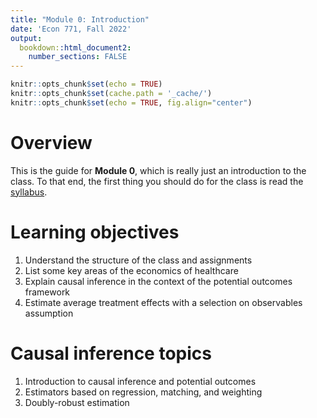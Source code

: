 ```yaml
---
title: "Module 0: Introduction"
date: 'Econ 771, Fall 2022'
output: 
  bookdown::html_document2:
    number_sections: FALSE
---
```


```r
knitr::opts_chunk$set(echo = TRUE)
knitr::opts_chunk$set(cache.path = '_cache/')
knitr::opts_chunk$set(echo = TRUE, fig.align="center")
```

# Overview 
This is the guide for **Module 0**, which is really just an introduction to the class. To that end, the first thing you should do for the class is read the [syllabus](../syllabus/syllabus-771.pdf).


# Learning objectives
1. Understand the structure of the class and assignments
2. List some key areas of the economics of healthcare
3. Explain causal inference in the context of the potential outcomes framework
4. Estimate average treatment effects with a selection on observables assumption


# Causal inference topics
1. Introduction to causal inference and potential outcomes
2. Estimators based on regression, matching, and weighting
3. Doubly-robust estimation
